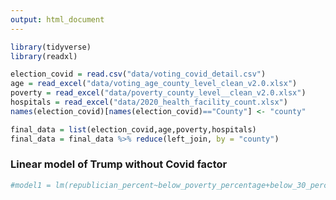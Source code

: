 ```yaml
---
output: html_document
---
```


```r
library(tidyverse)
library(readxl)
```

```r
election_covid = read.csv("data/voting_covid_detail.csv")
age = read_excel("data/voting_age_county_level_clean_v2.0.xlsx")
poverty = read_excel("data/poverty_county_level__clean_v2.0.xlsx")
hospitals = read_excel("data/2020_health_facility_count.xlsx")
names(election_covid)[names(election_covid)=="County"] <- "county"
```

```r
final_data = list(election_covid,age,poverty,hospitals)
final_data = final_data %>% reduce(left_join, by = "county")
```


### Linear model of Trump without Covid factor

```r
#model1 = lm(republician_percent~below_poverty_percentage+below_30_percent+above_65_percent+count, data = final_data)
```


